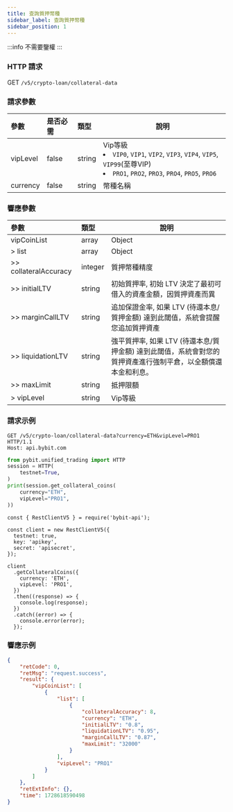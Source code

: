 ```yaml
---
title: 查詢質押幣種
sidebar_label: 查詢質押幣種
sidebar_position: 1
---
```

:::info
不需要鑒權
:::

### HTTP 請求
GET `/v5/crypto-loan/collateral-data`

### 請求參數
| 參數 | 是否必需 | 類型 | 說明|
|:----- |:-------|:-----|------ |
|vipLevel|false|string|Vip等級 <li>`VIP0`, `VIP1`, `VIP2`, `VIP3`, `VIP4`, `VIP5`, `VIP99`(至尊VIP)</li><li>`PRO1`, `PRO2`, `PRO3`, `PRO4`, `PRO5`, `PRO6`</li>|
|currency|false|string|幣種名稱 |

### 響應參數
| 參數 | 類型 | 說明|
|:----- |:-----|----- |
|vipCoinList|array|Object|
|> list|array |Object |
|>> collateralAccuracy|integer |質押幣種精度|
|>> initialLTV|string |初始質押率, 初始 LTV 決定了最初可借入的資產金額，因質押資產而異|
|>> marginCallLTV|string |追加保證金率, 如果 LTV (待還本息/質押金額) 達到此閾值，系統會提醒您追加質押資產|
|>> liquidationLTV|string |強平質押率, 如果 LTV (待還本息/質押金額) 達到此閾值，系統會對您的質押資產進行強制平倉，以全額償還本金和利息。|
|>> maxLimit|string |抵押限額|
|> vipLevel|string |Vip等級 |

### 請求示例

<Tabs groupId="programming-languages">
<TabItem value="http" label="HTTP">

```http
GET /v5/crypto-loan/collateral-data?currency=ETH&vipLevel=PRO1 HTTP/1.1
Host: api.bybit.com
```

</TabItem>
<TabItem value="python" label="Python">

```python
from pybit.unified_trading import HTTP
session = HTTP(
    testnet=True,
)
print(session.get_collateral_coins(
    currency="ETH",
    vipLevel="PRO1",
))
```

</TabItem>

<TabItem value="Node" label="Node.js">

```n4js
const { RestClientV5 } = require('bybit-api');

const client = new RestClientV5({
  testnet: true,
  key: 'apikey',
  secret: 'apisecret',
});

client
  .getCollateralCoins({
    currency: 'ETH',
    vipLevel: 'PRO1',
  })
  .then((response) => {
    console.log(response);
  })
  .catch((error) => {
    console.error(error);
  });
```

</TabItem>
</Tabs>

### 響應示例

```json
{
    "retCode": 0,
    "retMsg": "request.success",
    "result": {
        "vipCoinList": [
            {
                "list": [
                    {
                        "collateralAccuracy": 8,
                        "currency": "ETH",
                        "initialLTV": "0.8",
                        "liquidationLTV": "0.95",
                        "marginCallLTV": "0.87",
                        "maxLimit": "32000"
                    }
                ],
                "vipLevel": "PRO1"
            }
        ]
    },
    "retExtInfo": {},
    "time": 1728618590498
}
```
